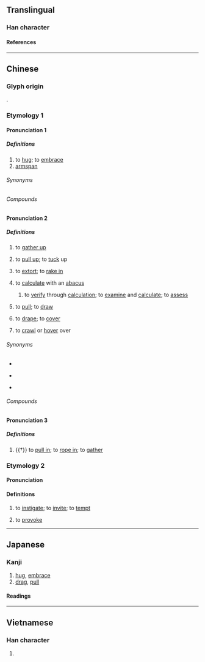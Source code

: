 {{also|搂}}
{{character info}}
==Translingual==

===Han character===
{{Han char|rn=64|rad=手|as=11|sn=14|four=55044|canj=QLLV|ids=⿰扌婁}}

====References====
{{Han ref|kx=0450.090|dkj=12595|dj=0800.280|hdz=31946.020|uh=645F}}

----

==Chinese==

===Glyph origin===
{{Han etym}}
{{Han compound|手|婁|ls=psc|c1=s|c2=p|t1=hand}}.

===Etymology 1===
{{zh-forms|s=搂}}

====Pronunciation 1====
{{zh-pron
|m=lǒu
|ma=Zh-lǒu.oga
|c=lau5
|h=pfs=lèu
|j=lou2
|md=lēu
|mn=xm,zz:ló͘/qz:lió
|w=
|x=lou3
|mc=
|oc=
|cat=v,cls
}}

=====Definitions=====
{{zh-hanzi}}

# to [[hug]]; to [[embrace]]
# [[armspan]]

======Synonyms======
{{zh-dial}}

======Compounds======
{{zh-der|摟抱|摟住}}

====Pronunciation 2====
{{zh-pron
|m=lōu
|c=lau1
|h=pfs=
|md=lèu
|mn=xm,zz:lô͘/qz:liô
|w=
|mc=y
|oc=y
|cat=v
}}

=====Definitions=====
{{zh-hanzi}}

# to [[gather up]]
# {{lb|zh|colloquial}} to [[pull up]]; to [[tuck]] up
# to [[extort]]; to [[rake in]]
# {{lb|zh|regional}} to [[calculate]] with an [[abacus]]
## {{lb|zh|regional|figurative}} to [[verify]] through [[calculation]]; to [[examine]] and [[calculate]]; to [[assess]]
# {{lb|zh|dialectal}} to [[pull]]; to [[draw]]
# {{lb|zh|Cantonese|dialectal Hakka}} to [[drape]]; to [[cover]]
# {{lb|zh|Cantonese|of insects}} to [[crawl]] or [[hover]] over

======Synonyms======
* {{s|to gather up}}
{{zh-syn-saurus|聚集}}
* {{s|to extort}}
{{zh-syn-saurus|搜刮}}
* {{s|to verify through calculation}}
{{zh-syn-saurus|核計}}

======Compounds======
{{zh-der|摟包兒|摟衣裳|摟貨|摟攬|摟包兒匠|摟溝子|摟搜|摟財|摟頭|摟錢}}

====Pronunciation 3====
{{zh-pron
|m=lóu
|c=lau4
|h=pfs=
|md=
|mn=
|w=
|mc=y
|oc=y
|cat=v
}}

=====Definitions=====
{{zh-hanzi}}

# {{†}} to [[pull in]]; to [[rope in]]; to [[gather]]

{{zh-cat|Intermediate}}

===Etymology 2===
{{zh-forms|s=搂|alt=嘍}}

====Pronunciation====
{{zh-pron
|c=lau3
|cat=v
}}

====Definitions====
{{head|zh|hanzi}}

# {{lb|zh|Cantonese|transitive}} to [[instigate]]; to [[invite]]; to [[tempt]]
# {{lb|zh|Cantonese|transitive}} to [[provoke]]
#: {{zh-co|摟打|to invite to be beaten up|C}}

----

==Japanese==

===Kanji===
{{ja-kanji|grade=|rs=手11}}

# [[hug]], [[embrace]]
# [[drag]], [[pull]]

====Readings====
{{ja-readings
|on=ろう, る
|kun=ひく
}}

----

==Vietnamese==

===Han character===
{{vi-readings|rs=手11|reading=[[lùa]], [[lâu]]}}

# {{rfdef|vi|sort=手11}}

{{cln|vi|Han tu}}